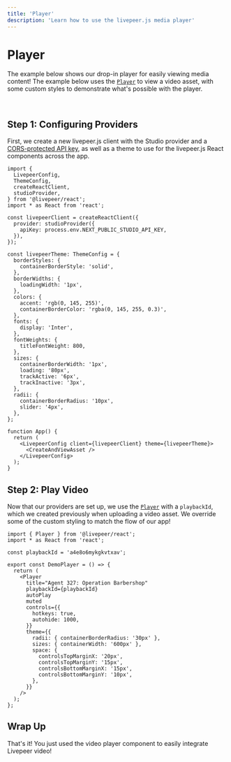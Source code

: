 ```yaml
---
title: 'Player'
description: 'Learn how to use the livepeer.js media player'
---
```



# Player

The example below shows our drop-in player for easily viewing media content! The example below uses the
[`Player`](/react/Player) to view a video asset, with some custom styles to demonstrate what's possible with
the player.

<br />

<DemoPlayer />

## Step 1: Configuring Providers

First, we create a new livepeer.js client with the Studio provider and a [CORS-protected API key](/react/providers/studio#apikey),
as well as a theme to use for the livepeer.js React components across the app.

```tsx
import {
  LivepeerConfig,
  ThemeConfig,
  createReactClient,
  studioProvider,
} from '@livepeer/react';
import * as React from 'react';

const livepeerClient = createReactClient({
  provider: studioProvider({
    apiKey: process.env.NEXT_PUBLIC_STUDIO_API_KEY,
  }),
});

const livepeerTheme: ThemeConfig = {
  borderStyles: {
    containerBorderStyle: 'solid',
  },
  borderWidths: {
    loadingWidth: '1px',
  },
  colors: {
    accent: 'rgb(0, 145, 255)',
    containerBorderColor: 'rgba(0, 145, 255, 0.3)',
  },
  fonts: {
    display: 'Inter',
  },
  fontWeights: {
    titleFontWeight: 800,
  },
  sizes: {
    containerBorderWidth: '1px',
    loading: '80px',
    trackActive: '6px',
    trackInactive: '3px',
  },
  radii: {
    containerBorderRadius: '10px',
    slider: '4px',
  },
};

function App() {
  return (
    <LivepeerConfig client={livepeerClient} theme={livepeerTheme}>
      <CreateAndViewAsset />
    </LivepeerConfig>
  );
}
```

## Step 2: Play Video

Now that our providers are set up, we use the [`Player`](/react/Player) with a `playbackId`, which we created
previously when uploading a video asset. We override some of the custom styling to match the flow of our app!

```tsx
import { Player } from '@livepeer/react';
import * as React from 'react';

const playbackId = 'a4e8o6mykgkvtxav';

export const DemoPlayer = () => {
  return (
    <Player
      title="Agent 327: Operation Barbershop"
      playbackId={playbackId}
      autoPlay
      muted
      controls={{
        hotkeys: true,
        autohide: 1000,
      }}
      theme={{
        radii: { containerBorderRadius: '30px' },
        sizes: { containerWidth: '600px' },
        space: {
          controlsTopMarginX: '20px',
          controlsTopMarginY: '15px',
          controlsBottomMarginX: '15px',
          controlsBottomMarginY: '10px',
        },
      }}
    />
  );
};
```

## Wrap Up

That's it! You just used the video player component to easily integrate Livepeer video!
